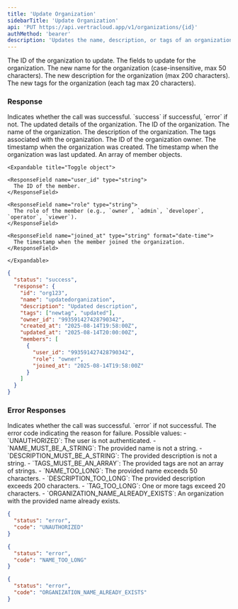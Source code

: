 ```yaml
---
title: 'Update Organization'
sidebarTitle: 'Update Organization'
api: 'PUT https://api.vertracloud.app/v1/organizations/{id}'
authMethod: 'bearer'
description: 'Updates the name, description, or tags of an organization.'
---
```


<ParamField path="id" type="string" required>
  The ID of the organization to update.
</ParamField>

<ParamField body="updates" type="object">
  The fields to update for the organization.

  <Expandable title="Toggle object">

  <ParamField name="name" type="string">
    The new name for the organization (case-insensitive, max 50 characters).
  </ParamField>

  <ParamField name="description" type="string">
    The new description for the organization (max 200 characters).
  </ParamField>

  <ParamField name="tags" type="array">
    The new tags for the organization (each tag max 20 characters).
  </ParamField>

  </Expandable>
</ParamField>

### Response

<ResponseField name="status" type="string">
  Indicates whether the call was successful. `success` if successful, `error` if not.
</ResponseField>

<ResponseField name="response" type="object">
  The updated details of the organization.

  <Expandable title="Toggle object">

  <ResponseField name="id" type="string">
    The ID of the organization.
  </ResponseField>

  <ResponseField name="name" type="string">
    The name of the organization.
  </ResponseField>

  <ResponseField name="description" type="string">
    The description of the organization.
  </ResponseField>

  <ResponseField name="tags" type="array">
    The tags associated with the organization.
  </ResponseField>

  <ResponseField name="owner_id" type="string">
    The ID of the organization owner.
  </ResponseField>

  <ResponseField name="created_at" type="string" format="date-time">
    The timestamp when the organization was created.
  </ResponseField>

  <ResponseField name="updated_at" type="string" format="date-time">
    The timestamp when the organization was last updated.
  </ResponseField>

  <ResponseField name="members" type="array">
    An array of member objects.

    <Expandable title="Toggle object">

    <ResponseField name="user_id" type="string">
      The ID of the member.
    </ResponseField>

    <ResponseField name="role" type="string">
      The role of the member (e.g., `owner`, `admin`, `developer`, `operator`, `viewer`).
    </ResponseField>

    <ResponseField name="joined_at" type="string" format="date-time">
      The timestamp when the member joined the organization.
    </ResponseField>

    </Expandable>
  </ResponseField>

  </Expandable>
</ResponseField>

<ResponseExample>

```json Response
{
  "status": "success",
  "response": {
    "id": "org123",
    "name": "updatedorganization",
    "description": "Updated description",
    "tags": ["newtag", "updated"],
    "owner_id": "993591427428790342",
    "created_at": "2025-08-14T19:58:00Z",
    "updated_at": "2025-08-14T20:00:00Z",
    "members": [
      {
        "user_id": "993591427428790342",
        "role": "owner",
        "joined_at": "2025-08-14T19:58:00Z"
      }
    ]
  }
}
```

</ResponseExample>

### Error Responses

<ResponseField name="status" type="string">
  Indicates whether the call was successful. `error` if not successful.
</ResponseField>

<ResponseField name="code" type="string">
  The error code indicating the reason for failure. Possible values:
  - `UNAUTHORIZED`: The user is not authenticated.
  - `NAME_MUST_BE_A_STRING`: The provided name is not a string.
  - `DESCRIPTION_MUST_BE_A_STRING`: The provided description is not a string.
  - `TAGS_MUST_BE_AN_ARRAY`: The provided tags are not an array of strings.
  - `NAME_TOO_LONG`: The provided name exceeds 50 characters.
  - `DESCRIPTION_TOO_LONG`: The provided description exceeds 200 characters.
  - `TAG_TOO_LONG`: One or more tags exceed 20 characters.
  - `ORGANIZATION_NAME_ALREADY_EXISTS`: An organization with the provided name already exists.
</ResponseField>

<ResponseExample>

```json Error Response (403)
{
  "status": "error",
  "code": "UNAUTHORIZED"
}
```

```json Error Response (400)
{
  "status": "error",
  "code": "NAME_TOO_LONG"
}
```

```json Error Response (400)
{
  "status": "error",
  "code": "ORGANIZATION_NAME_ALREADY_EXISTS"
}
```

</ResponseExample>